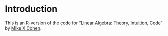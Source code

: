 # Introduction {#intro}

This is an R-version of the code for ["Linear Algebra: Theory, Intuition, Code"](https://www.amazon.com/Linear-Algebra-Theory-Intuition-Code/dp/9083136604) by [Mike X Cohen](http://www.mikexcohen.com/).

